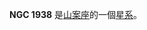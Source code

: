{{NGCInfoBox|NGCID=NGC 1938|發現者=詹姆士·丹露帕|發現日期=1826年9月24日|其他編號=ESO 56-SC108|曆元=J2000.0|赤經=5時21分24.8秒
|赤緯=-69°56'22"|星座=山案座|星體=星系|星等=11.8|表面亮度=|藍等=}}

'''NGC 1938''' 是[[山案座|山案座]]的一個[[星系|星系]]。

{{NGCReference|1938}}
{{Galaxy-stub}}